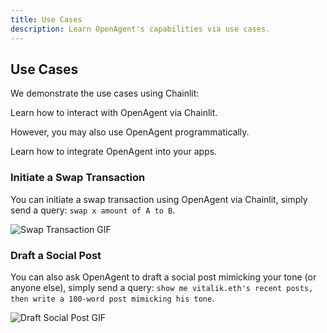 ```yaml
---
title: Use Cases
description: Learn OpenAgent's capabilities via use cases.
---
```


## Use Cases

We demonstrate the use cases using Chainlit:

<LinkCard id="chainlit" />

Learn how to interact with OpenAgent via Chainlit.

However, you may also use OpenAgent programmatically.

<LinkCard id="openagent-integrations-app" />

Learn how to integrate OpenAgent into your apps.

### Initiate a Swap Transaction

You can initiate a swap transaction using OpenAgent via Chainlit, simply send a query: `swap x amount of A to B`.

![Swap Transaction GIF](./assets/use-cases-swap.gif)

### Draft a Social Post

You can also ask OpenAgent to draft a social post mimicking your tone (or anyone else), simply send a query: `show me vitalik.eth's recent posts, then write a 100-word post mimicking his tone`.

![Draft Social Post GIF](./assets/use-cases-social-post.gif)
